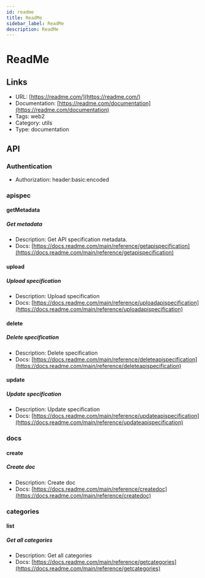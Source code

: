```yaml
---
id: readme
title: ReadMe
sidebar_label: ReadMe
description: ReadMe
---
```


# ReadMe

## Links

* URL: [https://readme.com/](https://readme.com/)
* Documentation: [https://readme.com/documentation](https://readme.com/documentation)
* Tags: web2
* Category: utils
* Type: documentation

## API

### Authentication

* Authorization: header:basic:encoded

### apispec

#### getMetadata

##### Get metadata

* Description: Get API specification metadata.
* Docs: [https://docs.readme.com/main/reference/getapispecification](https://docs.readme.com/main/reference/getapispecification)

#### upload

##### Upload specification

* Description: Upload specification
* Docs: [https://docs.readme.com/main/reference/uploadapispecification](https://docs.readme.com/main/reference/uploadapispecification)

#### delete

##### Delete specification

* Description: Delete specification
* Docs: [https://docs.readme.com/main/reference/deleteapispecification](https://docs.readme.com/main/reference/deleteapispecification)

#### update

##### Update specification

* Description: Update specification
* Docs: [https://docs.readme.com/main/reference/updateapispecification](https://docs.readme.com/main/reference/updateapispecification)

### docs

#### create

##### Create doc

* Description: Create doc
* Docs: [https://docs.readme.com/main/reference/createdoc](https://docs.readme.com/main/reference/createdoc)

### categories

#### list

##### Get all categories

* Description: Get all categories
* Docs: [https://docs.readme.com/main/reference/getcategories](https://docs.readme.com/main/reference/getcategories)
